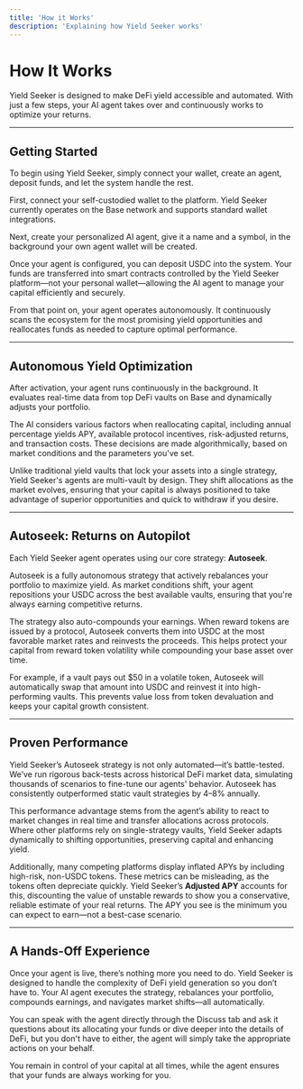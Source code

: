 ```yaml
---
title: 'How it Works'
description: 'Explaining how Yield Seeker works'
---
```


# How It Works

Yield Seeker is designed to make DeFi yield accessible and automated. With just a few steps, your AI agent takes over and continuously works to optimize your returns.

---

## Getting Started

To begin using Yield Seeker, simply connect your wallet, create an agent, deposit funds, and let the system handle the rest.

First, connect your self-custodied wallet to the platform. Yield Seeker currently operates on the Base network and supports standard wallet integrations.

Next, create your personalized AI agent, give it a name and a symbol, in the background your own agent wallet will be created.

Once your agent is configured, you can deposit USDC into the system. Your funds are transferred into smart contracts controlled by the Yield Seeker platform—not your personal wallet—allowing the AI agent to manage your capital efficiently and securely.

From that point on, your agent operates autonomously. It continuously scans the ecosystem for the most promising yield opportunities and reallocates funds as needed to capture optimal performance.

---

## Autonomous Yield Optimization

After activation, your agent runs continuously in the background. It evaluates real-time data from top DeFi vaults on Base and dynamically adjusts your portfolio.

The AI considers various factors when reallocating capital, including annual percentage yields APY, available protocol incentives, risk-adjusted returns, and transaction costs. These decisions are made algorithmically, based on market conditions and the parameters you've set.

Unlike traditional yield vaults that lock your assets into a single strategy, Yield Seeker's agents are multi-vault by design. They shift allocations as the market evolves, ensuring that your capital is always positioned to take advantage of superior opportunities and quick to withdraw if you desire.

---

## Autoseek: Returns on Autopilot

Each Yield Seeker agent operates using our core strategy: **Autoseek**.

Autoseek is a fully autonomous strategy that actively rebalances your portfolio to maximize yield. As market conditions shift, your agent repositions your USDC across the best available vaults, ensuring that you're always earning competitive returns.

The strategy also auto-compounds your earnings. When reward tokens are issued by a protocol, Autoseek converts them into USDC at the most favorable market rates and reinvests the proceeds. This helps protect your capital from reward token volatility while compounding your base asset over time.

For example, if a vault pays out $50 in a volatile token, Autoseek will automatically swap that amount into USDC and reinvest it into high-performing vaults. This prevents value loss from token devaluation and keeps your capital growth consistent.

---

## Proven Performance

Yield Seeker’s Autoseek strategy is not only automated—it’s battle-tested. We’ve run rigorous back-tests across historical DeFi market data, simulating thousands of scenarios to fine-tune our agents' behavior. Autoseek has consistently outperformed static vault strategies by 4–8% annually.

This performance advantage stems from the agent’s ability to react to market changes in real time and transfer allocations across protocols. Where other platforms rely on single-strategy vaults, Yield Seeker adapts dynamically to shifting opportunities, preserving capital and enhancing yield.

Additionally, many competing platforms display inflated APYs by including high-risk, non-USDC tokens. These metrics can be misleading, as the tokens often depreciate quickly. Yield Seeker’s **Adjusted APY** accounts for this, discounting the value of unstable rewards to show you a conservative, reliable estimate of your real returns. The APY you see is the minimum you can expect to earn—not a best-case scenario.

---

## A Hands-Off Experience

Once your agent is live, there’s nothing more you need to do. Yield Seeker is designed to handle the complexity of DeFi yield generation so you don’t have to. Your AI agent executes the strategy, rebalances your portfolio, compounds earnings, and navigates market shifts—all automatically.

You can speak with the agent directly through the Discuss tab and ask it questions about its allocating your funds or dive deeper into the details of DeFi, but you don't have to either, the agent will simply take the appropriate actions on your behalf.

You remain in control of your capital at all times, while the agent ensures that your funds are always working for you.